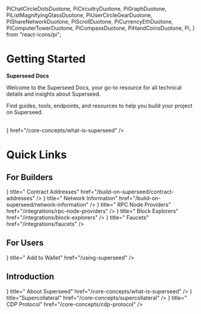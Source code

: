  PiChatCircleDotsDuotone,
  PiCircuitryDuotone,
  PiGraphDuotone,
  PiListMagnifyingGlassDuotone,
  PiUserCircleGearDuotone,
  PiShareNetworkDuotone,
  PiScrollDuotone,
  PiCurrencyEthDuotone,
  PiComputerTowerDuotone,
  PiCompassDuotone,
  PiHandCoinsDuotone,
  Pi,
} from "react-icons/pi";

# Getting Started

**Superseed Docs**

Welcome to the Superseed Docs, your go-to resource for all technical details and insights about Superseed.

Find guides, tools, endpoints, and resources to help you build your project on Superseed.

<br />
<Cards>
  <Card
    title="Learn about Superseed"
    icon={<GoBook size={32} />}
    href="/core-concepts/what-is-superseed"
  />
</Cards>
<br />

# Quick Links

## For Builders

<Cards>
  <Card
    icon={<PiCurrencyEthDuotone size={32} />}
    title=" Contract Addresses"
    href="/build-on-superseed/contract-addresses"
  />
  <Card
    icon={<PiShareNetworkDuotone size={32} />}
    title=" Network Information"
    href="/build-on-superseed/network-information"
  />
  <Card
    icon={<PiComputerTowerDuotone size={32} />}
    title=" RPC Node Providers"
    href="/integrations/rpc-node-providers"
  />
  <Card
    icon={<PiCompassDuotone size={32} />}
    title=" Block Explorers"
    href="/integrations/block-explorers"
  />
  <Card
    icon={<PiHandCoinsDuotone size={32} />}
    title=" Faucets"
    href="/integrations/faucets"
  />
</Cards>

## For Users

<Cards>
  <Card
    icon={<PiUserCircleGearDuotone size={32} />}
    title=" Add to Wallet"
    href="/using-superseed"
  />
</Cards>

## Introduction

<Cards>
  <Card
    icon={<PiCircuitryDuotone size={32} />}
    title=" About Superseed"
    href="/core-concepts/what-is-superseed"
  />
  <Card
    icon={<PiGraphDuotone size={32} />}
    title="Supercollateral"
    href="/core-concepts/supercollateral"
  />
  <Card
    icon={<PiListMagnifyingGlassDuotone size={32} />}
    title=" CDP Protocol"
    href="/core-concepts/cdp-protocol"
  />
</Cards>
